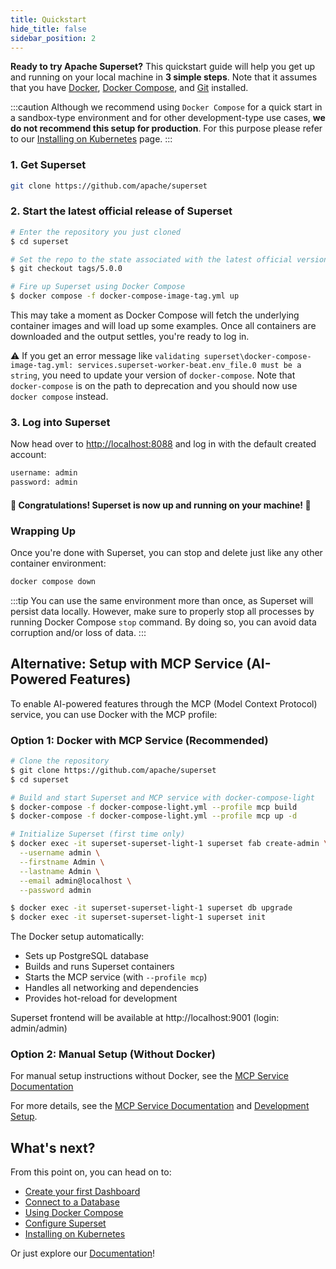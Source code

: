 ```yaml
---
title: Quickstart
hide_title: false
sidebar_position: 2
---
```


**Ready to try Apache Superset?** This quickstart guide will help you
get up and running on your local machine in **3 simple steps**. Note that
it assumes that you have [Docker](https://www.docker.com),
[Docker Compose](https://docs.docker.com/compose/), and
[Git](https://git-scm.com/) installed.

:::caution
Although we recommend using `Docker Compose` for a quick start in a sandbox-type
environment and for other development-type use cases, **we
do not recommend this setup for production**. For this purpose please
refer to our
[Installing on Kubernetes](/docs/installation/kubernetes/)
page.
:::

### 1. Get Superset

```bash
git clone https://github.com/apache/superset
```

### 2. Start the latest official release of Superset

```bash
# Enter the repository you just cloned
$ cd superset

# Set the repo to the state associated with the latest official version
$ git checkout tags/5.0.0

# Fire up Superset using Docker Compose
$ docker compose -f docker-compose-image-tag.yml up
```

This may take a moment as Docker Compose will fetch the underlying
container images and will load up some examples. Once all containers
are downloaded and the output settles, you're ready to log in.

⚠️ If you get an error message like `validating superset\docker-compose-image-tag.yml: services.superset-worker-beat.env_file.0 must be a string`, you need to update your version of `docker-compose`.
Note that `docker-compose` is on the path to deprecation and you should now use `docker compose` instead.

### 3. Log into Superset

Now head over to [http://localhost:8088](http://localhost:8088) and log in with the default created account:

```bash
username: admin
password: admin
```

#### 🎉 Congratulations! Superset is now up and running on your machine! 🎉

### Wrapping Up

Once you're done with Superset, you can stop and delete just like any other container environment:

```bash
docker compose down
```

:::tip
You can use the same environment more than once, as Superset will persist data locally. However, make sure to properly stop all
processes by running Docker Compose `stop` command. By doing so, you can avoid data corruption and/or loss of data.
:::

## Alternative: Setup with MCP Service (AI-Powered Features)

To enable AI-powered features through the MCP (Model Context Protocol) service, you can use Docker with the MCP profile:

### Option 1: Docker with MCP Service (Recommended)

```bash
# Clone the repository
$ git clone https://github.com/apache/superset
$ cd superset

# Build and start Superset and MCP service with docker-compose-light
$ docker-compose -f docker-compose-light.yml --profile mcp build
$ docker-compose -f docker-compose-light.yml --profile mcp up -d

# Initialize Superset (first time only)
$ docker exec -it superset-superset-light-1 superset fab create-admin \
  --username admin \
  --firstname Admin \
  --lastname Admin \
  --email admin@localhost \
  --password admin

$ docker exec -it superset-superset-light-1 superset db upgrade
$ docker exec -it superset-superset-light-1 superset init
```

The Docker setup automatically:
- Sets up PostgreSQL database
- Builds and runs Superset containers
- Starts the MCP service (with `--profile mcp`)
- Handles all networking and dependencies
- Provides hot-reload for development

Superset frontend will be available at http://localhost:9001 (login: admin/admin)

### Option 2: Manual Setup (Without Docker)

For manual setup instructions without Docker, see the [MCP Service Documentation](/docs/configuration/mcp-service#option-2-manual-setup)

For more details, see the [MCP Service Documentation](/docs/configuration/mcp-service) and [Development Setup](/docs/contributing/development).

## What's next?

From this point on, you can head on to:

- [Create your first Dashboard](/docs/using-superset/creating-your-first-dashboard)
- [Connect to a Database](/docs/configuration/databases)
- [Using Docker Compose](/docs/installation/docker-compose)
- [Configure Superset](/docs/configuration/configuring-superset/)
- [Installing on Kubernetes](/docs/installation/kubernetes/)

Or just explore our [Documentation](https://superset.apache.org/docs/intro)!
